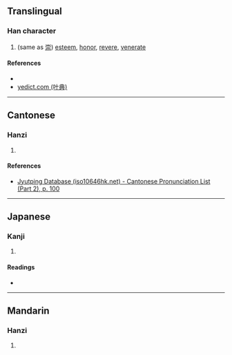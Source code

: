 {{character info/new}}
{{also|崇}}
==Translingual==

===Han character===
{{Han char|rn=46|rad=山|as=08|sn=11|four=|canj=JMMU,XJMMU|ids=⿱宗山}}

# (same as [[崇]]) [[esteem]], [[honor]], [[revere]], [[venerate]]

====References====
* {{Han ref|kx=0313.020|dkj=08153|dj=0614.010|hdz=10782.130|uh=5D08|ud=23816}}
* [http://yedict.com/htm/5D/5D08.htm yedict.com (叶典)]

----

==Cantonese==

===Hanzi===
{{yue-hanzi|jyut=[[sung4]]|y=sung4}}

# {{defn|lang=yue|sort=山08}}

====References====
* [http://www.iso10646hk.net/jp/document/download.jsp Jyutping Database (iso10646hk.net) - Cantonese Pronunciation List (Part 2), p. 100]

----

==Japanese==

===Kanji===
{{ja-kanji|grade=|rs=山08}}

# {{defn|lang=ja|sort=山08}}

====Readings====
* {{ja-readings|on=[[しゅう]] (shū)|kun=}}

----

==Mandarin==

===Hanzi===
{{cmn-hanzi|pin=[[chóng]] ([[chong2]])|wg=ch'ung<sup>2</sup>}}

# {{defn|lang=cmn|sort=山08}}